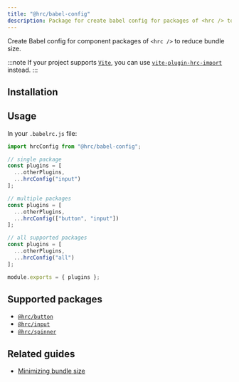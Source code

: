 ```yaml
---
title: "@hrc/babel-config"
description: Package for create babel config for packages of <hrc /> to reduce bundle size
---
```




Create Babel config for component packages of `<hrc />` to reduce bundle size.

:::note
If your project supports [`Vite`](https://vitejs.dev/), you can use
[`vite-plugin-hrc-import`](/hrc/packages/vite-plugin-hrc-import) instead.
:::

## Installation

<InstallCommand packages={packages} isDev />

## Usage

In your `.babelrc.js` file:

```js
import hrcConfig from "@hrc/babel-config";

// single package
const plugins = [
  ...otherPlugins,
  ...hrcConfig("input")
];

// multiple packages
const plugins = [
  ...otherPlugins,
  ...hrcConfig(["button", "input"])
];

// all supported packages
const plugins = [
  ...otherPlugins,
  ...hrcConfig("all")
];

module.exports = { plugins };
```

## Supported packages

- [`@hrc/button`](/hrc/packages/button)
- [`@hrc/input`](/hrc/packages/input)
- [`@hrc/spinner`](/hrc/packages/spinner)

## Related guides

- [Minimizing bundle size](/hrc/guides/minimizing-bundle-size)
